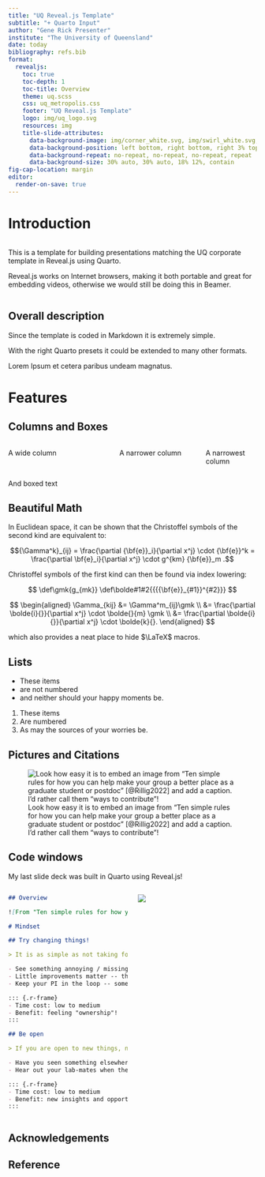 ```yaml
---
title: "UQ Reveal.js Template"
subtitle: "+ Quarto Input"
author: "Gene Rick Presenter"
institute: "The University of Queensland"
date: today
bibliography: refs.bib
format: 
  revealjs:
    toc: true
    toc-depth: 1
    toc-title: Overview
    theme: uq.scss
    css: uq_metropolis.css
    footer: "UQ Reveal.js Template"
    logo: img/uq_logo.svg
    resources: img
    title-slide-attributes:
      data-background-image: img/corner_white.svg, img/swirl_white.svg, img/uq_logo0.svg, img/uq_title_center.png
      data-background-position: left bottom, right bottom, right 3% top, left bottom
      data-background-repeat: no-repeat, no-repeat, no-repeat, repeat
      data-background-size: 30% auto, 30% auto, 18% 12%, contain
fig-cap-location: margin
editor:
  render-on-save: true
---
```


# Introduction {
  data-background-color="var(--uqviolet)"
  data-background-image="img/corner_uqviolet.svg, img/swirl_uqviolet.svg, img/uq_logo0.svg, img/htmlsplash.jpg"
  data-background-position="50vw bottom, right bottom, right 3% top, 50vw bottom"
  data-background-repeat="no-repeat, no-repeat, no-repeat, no-repeat"
  data-background-size="15% auto, 15% auto, 18% 12%, auto 100vw"
}

:::: {.columns}
::: {.column width="50%"}
This is a template for building presentations matching the UQ corporate template in Reveal.js using Quarto.

Reveal.js works on Internet browsers, making it both portable and great for embedding videos, otherwise we would still be doing this in Beamer.
:::
::::

## Overall description

Since the template is coded in Markdown it is extremely simple.

With the right Quarto presets it could be extended to many other formats.

Lorem Ipsum et cetera paribus undeam magnatus.

# Features

## Columns and Boxes

:::: {.columns}
::: {.column width="40%"}
A wide column
:::

::: {.column width="30%"}
A narrower column
:::

::: {.column width="20%"}
A narrowest column
:::
::::

::: {.r-frame}
And boxed text
:::

## Beautiful Math

In Euclidean space, it can be shown that the Christoffel symbols of the second kind are equivalent to:

$${\Gamma^k}_{ij} = \frac{\partial {\bf{e}}_i}{\partial x^j} \cdot {\bf{e}}^k = \frac{\partial \bf{e}_i}{\partial x^j} \cdot g^{km} {\bf{e}}_m .$$

Christoffel symbols of the first kind can then be found via index lowering:

::: {.hidden}
$$
 \def\gmk{g_{mk}}
 \def\bolde#1#2{{{{\bf{e}}_{#1}}^{#2}}}
$$
:::

$$
\begin{aligned}
\Gamma_{kij} &= \Gamma^m_{ij}\gmk \\
&= \frac{\partial \bolde{i}{}}{\partial x^j} \cdot \bolde{}{m} \gmk \\
&= \frac{\partial \bolde{i}{}}{\partial x^j} \cdot \bolde{k}{}.
\end{aligned}
$$

which also provides a neat place to hide $\LaTeX$ macros.

## Lists

- These items
- are not numbered
- and neither should your happy moments be.

1. These items
2. Are numbered
3. As may the sources of your worries be.


## Pictures and Citations

![Look how easy it is to embed an image from "Ten simple rules for how you can help make your group a better place as a graduate student or postdoc" [@Rillig2022] and add a caption. I'd rather call them "ways to contribute"!](img/tenrules.png)

## Code windows

My last slide deck was built in Quarto using Reveal.js!

:::: {.columns}
::: {.column width="50%"}
```.markdown
## Overview

![From "Ten simple rules for how you can help make your group a better place as a graduate student or postdoc" [@Rillig2022]. I'd rather call them "ways to contribute"!](tenrules.PNG)

# Mindset

## Try changing things!

> It is as simple as not taking for granted how things are currently, and asking how they can be better.

- See something annoying / missing? Ask how you might fix it.
- Little improvements matter -- they build up over time.
- Keep your PI in the loop -- some things _can't_ be changed.

::: {.r-frame}
- Time cost: low to medium
- Benefit: feeling "ownership"!
:::

## Be open

> If you are open to new things, new opportunities might also open up to you, and you contribute actively to a very positive aspect of lab culture that cannot be prescribed.

- Have you seen something elsewhere? Why not try it here?
- Hear out your lab-mates when their viewpoints or experiences differ from yours.

::: {.r-frame}
- Time cost: low to medium
- Benefit: new insights and opportunities
:::
```
:::

::: {.column width="50%"}
![](img/slide_display.png)
:::
::::

## Acknowledgements

## Reference
